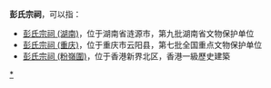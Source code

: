 '''彭氏宗祠'''，可以指：

*[[彭氏宗祠_(湖南)|彭氏宗祠 (湖南)]]，位于湖南省涟源市，第九批湖南省文物保护单位
*[[彭氏宗祠_(重庆)|彭氏宗祠 (重庆)]]，位于重庆市云阳县，第七批全国重点文物保护单位
*[[彭氏宗祠_(粉嶺圍)|彭氏宗祠 (粉嶺圍)]]，位于香港新界北区，香港一級歷史建築

{{Disambig|cat=四字宗祠消歧义|P}}
[[Category:中国彭姓宗祠|*]]